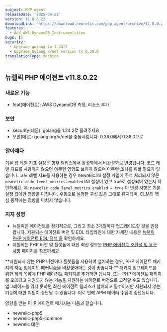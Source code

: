 ```yaml
---
subject: PHP agent
releaseDate: '2025-04-21'
version: 11.8.0.22
downloadLink: 'https://download.newrelic.com/php_agent/archive/11.8.0.22'
features:
  - Add AWS DynamoDB Instrumentation
bugs: []
security:
  - Upgrade golang to 1.24.2
  - Upgrade Golang x/net version to 0.38.0
translationType: machine
---
```


## 뉴렐릭 PHP 에이전트 v11.8.0.22

### 새로운 기능

* feat(에이전트): AWS DynamoDB 측정, 리소스 추가

### 보안

* security(데몬): golang을 1.24.2로 올려주세요
* 보안(데몬): golang.org/x/net을 충돌시킵니다. 0.36.0에서 0.38.0으로

### 알아채다

기본 앱 레벨 지표 설정은 향후 릴리스에서 활성화에서 비활성화로 변경됩니다. 코드 레벨 지표를 사용하지 않으면 아무런 영향도 보이지 않으며 아무런 조치를 취할 필요가 없습니다. 코드 레벨 지표를 사용하는 경우 newrelic.ini 설정 파일에 주석 처리되지 않은 `newrelic.code_level_metrics.enabled` INI 설정이 있고 true로 설정되어 있는지 확인하세요. 예: `newrelic.code_level_metrics.enabled = true` 이 변경 사항은 기본 설정 값에만 영향을 미칩니다. 수동으로 설정한 구성 값은 그대로 유지되며, CLM의 핵심 동작에는 영향을 미치지 않습니다.

### 지지 성명

* 뉴렐릭은 에이전트를 정기적으로, 그리고 최소 3개월마다 업그레이드할 것을 권장합니다. 지원되는 에이전트 버전 및 EOL 타임라인에 대한 자세한 내용은 [뉴렐릭 PHP 에이전트 EOL 정책 을](https://docs.newrelic.com/docs/apm/agents/php-agent/getting-started/php-agent-eol-policy/) 확인하세요.
* 지원되는 PHP 버전 및 플랫폼에 대한 최신 정보는 [PHP 에이전트 호환성 및 요구 사항](https://docs.newrelic.com/docs/apm/agents/php-agent/getting-started/php-agent-compatibility-requirements/) 페이지를 참조하세요.

<Callout variant="important">
  **지원되지 않는 PHP 버전이나 플랫폼을 사용하여 설치하는 경우, PHP 에이전트 패키지의 자동 업데이트 메커니즘을 비활성화하는 것이 좋습니다.** 패키지 업그레이드를 위한 제외 목록에 PHP 에이전트 패키지를 추가하면 됩니다. 또는 PHP 에이전트 패키지를 오래되고 지원되지 않는 기능을 지원하는 에이전트 버전으로 고정할 수도 있습니다. 업그레이드를 막지 못하면 최신 에이전트 릴리스가 설치되고 필수이지만 지원되지 않는 기능에 대한 지원이 중단될 수 있습니다. 이로 인해 APM 데이터 수집이 중단됩니다.

  영향을 받는 PHP 에이전트 패키지는 다음과 같습니다.

  * newrelic-php5
  * newrelic-php5-common
  * newrelic 데몬
</Callout>